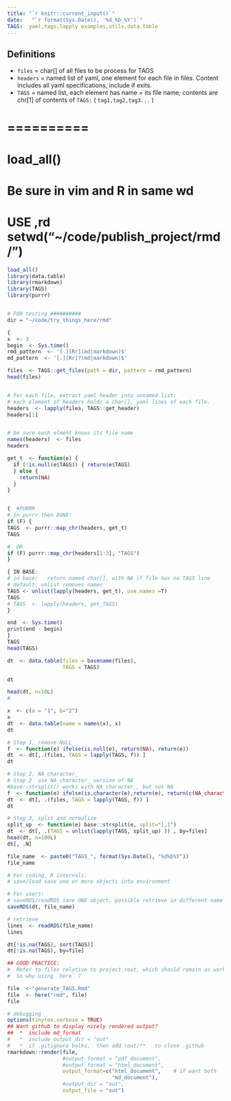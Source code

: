 ```yaml
---
title: "`r knitr::current_input()`"
date:   "`r format(Sys.Date(), '%d_%b_%Y')`" 
TAGS:  yaml,tags,lapply examples,utils,data.table
---
```




## Definitions 
  
  * `files` = char[] of all files to be process for TAGS
  * `headers` = named list of yaml, one element for each file in files. Content
    includes all yaml specifications, include  if exits.
  * `TAGS` = named list, each element has name = its file name; contents are
    chr[1] of contents of `TAGS:`  ( `tag1,tag2,tag3...` )


#  ==========
#  load_all()
#   Be sure in vim and R in same wd
#    USE   ,rd  setwd("~/code/publish_project/rmd/")
```r
load_all()
library(data.table)
library(rmarkdown)
library(TAGS)
library(purrr)


# FOR testing ##########
dir = "~/code/try_things_here/rmd"

```

```r

{
x  <- 3
begin  <- Sys.time()
rmd_pattern  <- '[.][Rr](md|markdown)$'
md_pattern  <- '[.][Rr]?(md|markdown)$'

files  <- TAGS::get_files(path = dir, pattern = rmd_pattern)
head(files)


# For each file, extract yaml header into unnamed list:
# each element of headers holds a char[], yaml lines of each file.
headers  <- lapply(files, TAGS::get_header)
headers[1]


# be sure each elment knows its file name
names(headers)  <- files 
headers

get_t  <- function(e) {
  if (!is.null(e$TAGS)) { return(e$TAGS)
  } else {
    return(NA)
  }
}


{  #PURRR
# in purrr then DONE!
if (F) {
TAGS  <- purrr::map_chr(headers, get_t)
TAGS

#  OR
if (F) purrr::map_chr(headers[1:3], "TAGS")
}

{ IN BASE:
# in base:   return named char[], with NA if file has no TAGS line
# default: unlist removes names 
TAGS <- unlist(lapply(headers, get_t), use.names =T)
TAGS
# TAGS  <- lapply(headers, get_TAGS)
}

end  <- Sys.time()
print(end - begin)
}
TAGS
head(TAGS)
```



```r

dt  <- data.table(files = basename(files),
                  TAGS = TAGS)

dt

head(dt, n=10L)
# 
```
```r
x  <- c(a = "1", b="2")
x
dt  <- data.table(name = names(x), x)
dt

```



```r

# Step 1, remove NULL
f  <- function(e) ifelse(is.null(e), return(NA), return(e))
dt  <- dt[,.(files, TAGS = lapply(TAGS, f)) ]
dt

# Step 2, NA_character_
# Step 2  use NA_character_ version of NA
#base::strsplit() works with NA_character_, but not NA
f  <- function(e) ifelse(is.character(e),return(e), return(c(NA_character_)))
dt  <- dt[, .(files, TAGS = lapply(TAGS, f)) ]
dt

# Step 3, split and normalize
split_up  <- function(e) base::strsplit(e, split="[,]")
dt  <- dt[, .(TAGS = unlist(lapply(TAGS, split_up) )) , by=files]
head(dt, n=100L)
dt[, .N]

```


```r
file_name  <- paste0("TAGS_", format(Sys.Date(), "%d%b%Y"))
file_name

# For coding, R internals:
# save/load save one or more objects into environment

# For users:
# saveRDS/readRDS save ONE object, possible retrieve in different name
saveRDS(dt, file_name)

# retrieve
lines  <- readRDS(file_name)
lines

```
```r
dt[!is.na(TAGS), sort(TAGS)]
dt[!is.na(TAGS), by=file] 
```




```r


## GOOD PRACTICE:
#  Refer to files relative to project root, which should remain as working dir.
#  So why using `here` ?

file  <-"generate_TAGS.Rmd"
file  <- here("rmd", file)
file

# debugging
options(tinytex.verbose = TRUE)
## Want github to display nicely rendered output?
##  *  include md_format
#   *  include output_dir = "out"
#   *  if .gitignore balks,  then add !out/**   to close .github
rmarkdown::render(file,
                  #output_format = "pdf_document",
                  #output_format = "html_document",
                  output_format=c("html_document",    # if want both
                                  "md_document"),
                  #output_dir = "out",
                  output_file = "out")

```




